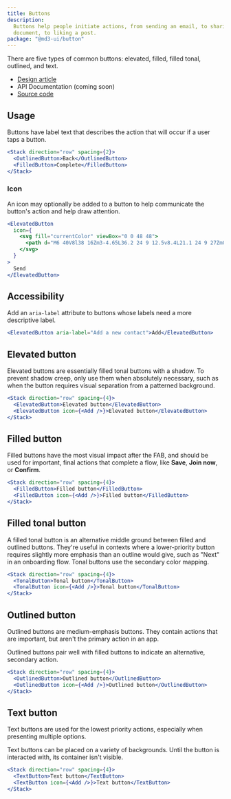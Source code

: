 ```yaml
---
title: Buttons
description:
  Buttons help people initiate actions, from sending an email, to sharing a
  document, to liking a post.
package: "@md3-ui/button"
---
```


There are five types of common buttons: elevated, filled, filled tonal,
outlined, and text.

- [Design article](https://m3.material.io/components/buttons)
- API Documentation (coming soon)
- [Source code](https://github.com/efoken/md3-ui/tree/main/packages/button)

## Usage

Buttons have label text that describes the action that will occur if a user taps
a button.

```jsx
<Stack direction="row" spacing={2}>
  <OutlinedButton>Back</OutlinedButton>
  <FilledButton>Complete</FilledButton>
</Stack>
```

### Icon

An icon may optionally be added to a button to help communicate the button's
action and help draw attention.

```jsx
<ElevatedButton
  icon={
    <svg fill="currentColor" viewBox="0 0 48 48">
      <path d="M6 40V8l38 16Zm3-4.65L36.2 24 9 12.5v8.4L21.1 24 9 27Zm0 0V12.5 27Z" />
    </svg>
  }
>
  Send
</ElevatedButton>
```

## Accessibility

Add an `aria-label` attribute to buttons whose labels need a more descriptive
label.

```jsx live=false
<ElevatedButton aria-label="Add a new contact">Add</ElevatedButton>
```

## Elevated button

Elevated buttons are essentially filled tonal buttons with a shadow. To prevent
shadow creep, only use them when absolutely necessary, such as when the button
requires visual separation from a patterned background.

```jsx
<Stack direction="row" spacing={4}>
  <ElevatedButton>Elevated button</ElevatedButton>
  <ElevatedButton icon={<Add />}>Elevated button</ElevatedButton>
</Stack>
```

## Filled button

Filled buttons have the most visual impact after the FAB, and should be used for
important, final actions that complete a flow, like **Save**, **Join now**, or
**Confirm**.

```jsx
<Stack direction="row" spacing={4}>
  <FilledButton>Filled button</FilledButton>
  <FilledButton icon={<Add />}>Filled button</FilledButton>
</Stack>
```

## Filled tonal button

A filled tonal button is an alternative middle ground between filled and
outlined buttons. They're useful in contexts where a lower-priority button
requires slightly more emphasis than an outline would give, such as "Next" in an
onboarding flow. Tonal buttons use the secondary color mapping.

```jsx
<Stack direction="row" spacing={4}>
  <TonalButton>Tonal button</TonalButton>
  <TonalButton icon={<Add />}>Tonal button</TonalButton>
</Stack>
```

## Outlined button

Outlined buttons are medium-emphasis buttons. They contain actions that are
important, but aren't the primary action in an app.

Outlined buttons pair well with filled buttons to indicate an alternative,
secondary action.

```jsx
<Stack direction="row" spacing={4}>
  <OutlinedButton>Outlined button</OutlinedButton>
  <OutlinedButton icon={<Add />}>Outlined button</OutlinedButton>
</Stack>
```

## Text button

Text buttons are used for the lowest priority actions, especially when
presenting multiple options.

Text buttons can be placed on a variety of backgrounds. Until the button is
interacted with, its container isn't visible.

```jsx
<Stack direction="row" spacing={4}>
  <TextButton>Text button</TextButton>
  <TextButton icon={<Add />}>Text button</TextButton>
</Stack>
```
